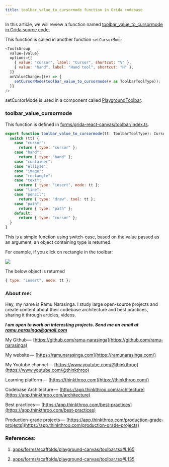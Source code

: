 ```yaml
---
title: toolbar_value_to_cursormode function in Grida codebase
---
```


In this article, we will review a function named [toolbar\_value\_to\_cursormode in Grida source code.](https://github.com/gridaco/grida/blob/ac377ecdc20355ce1526a209078df353b4ba97b2/apps/forms/scaffolds/playground-canvas/toolbar.tsx#L165)

This function is called in another function `setCursorMode` 

```js
<ToolsGroup
  value={value}
  options={[
    { value: "cursor", label: "Cursor", shortcut: "V" },
    { value: "hand", label: "Hand tool", shortcut: "H" },
  ]}
  onValueChange={(v) => {
    setCursorMode(toolbar_value_to_cursormode(v as ToolbarToolType));
  }}
/>
```

setCursorMode is used in a component called [PlaygroundToolbar](https://github.com/gridaco/grida/blob/ac377ecdc20355ce1526a209078df353b4ba97b2/apps/forms/scaffolds/playground-canvas/toolbar.tsx#L135).

### toolbar\_value\_cursormode

This function is defined in [forms/grida-react-canvas/toolbar/index.ts](https://github.com/gridaco/grida/blob/main/apps/forms/grida-react-canvas/toolbar/index.ts#L31).

```js
export function toolbar_value_to_cursormode(tt: ToolbarToolType): CursorMode {
  switch (tt) {
    case "cursor":
      return { type: "cursor" };
    case "hand":
      return { type: "hand" };
    case "container":
    case "ellipse":
    case "image":
    case "rectangle":
    case "text":
      return { type: "insert", node: tt };
    case "line":
    case "pencil":
      return { type: "draw", tool: tt };
    case "path":
      return { type: "path" };
    default:
      return { type: "cursor" };
  }
}
```

This is a simple function using switch-case, based on the value passed as an argument, an object containing type is returned.

For example, if you click on rectangle in the toolbar:

![](https://cdn-images-1.medium.com/max/1600/1*eBtphTM1Xkaz9TPt4aAFiw.png)

The below object is returned

```js
{ type: "insert", node: tt };
```

### About me:

Hey, my name is Ramu Narasinga. I study large open-source projects and create content about their codebase architecture and best practices, sharing it through articles, videos.

***I am open to work on interesting projects. Send me an email at ramu.narasinga@gmail.com***

My Github —  [https://github.com/ramu-narasinga](https://github.com/ramu-narasinga)

My website —  [https://ramunarasinga.com](https://ramunarasinga.com/)

My Youtube channel —  [https://www.youtube.com/@thinkthroo](https://www.youtube.com/@thinkthroo)

Learning platform —  [https://thinkthroo.com](https://thinkthroo.com/)

Codebase Architecture —  [https://app.thinkthroo.com/architecture](https://app.thinkthroo.com/architecture)

Best practices —  [https://app.thinkthroo.com/best-practices](https://app.thinkthroo.com/best-practices)

Production-grade projects —  [https://app.thinkthroo.com/production-grade-projects](https://app.thinkthroo.com/production-grade-projects)

### References:

1. [apps/forms/scaffolds/playground-canvas/toolbar.tsx#L165](https://github.com/gridaco/grida/blob/ac377ecdc20355ce1526a209078df353b4ba97b2/apps/forms/scaffolds/playground-canvas/toolbar.tsx#L165)
    
2. [apps/forms/scaffolds/playground-canvas/toolbar.tsx#L135](https://github.com/gridaco/grida/blob/ac377ecdc20355ce1526a209078df353b4ba97b2/apps/forms/scaffolds/playground-canvas/toolbar.tsx#L135)
